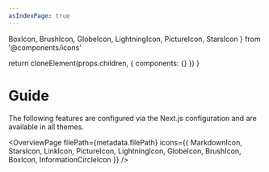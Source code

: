 ```yaml
---
asIndexPage: true
---
```


  BoxIcon,
  BrushIcon,
  GlobeIcon,
  LightningIcon,
  PictureIcon,
  StarsIcon
} from '@components/icons'

  return cloneElement(props.children, {
    components: {}
  })
}

# Guide

The following features are configured via the Next.js configuration and are
available in all themes.

<OverviewPage
  filePath={metadata.filePath}
  icons={{
    MarkdownIcon,
    StarsIcon,
    LinkIcon,
    PictureIcon,
    LightningIcon,
    GlobeIcon,
    BrushIcon,
    BoxIcon,
    InformationCircleIcon
  }}
/>
